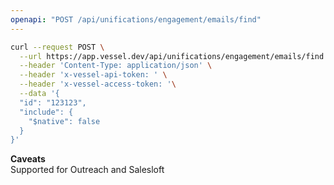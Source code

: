 ```yaml
---
openapi: "POST /api/unifications/engagement/emails/find"
---
```


<RequestExample>

```bash Request
curl --request POST \
  --url https://app.vessel.dev/api/unifications/engagement/emails/find \
  --header 'Content-Type: application/json' \
  --header 'x-vessel-api-token: ' \
  --header 'x-vessel-access-token: '\
  --data '{
  "id": "123123",
  "include": {
    "$native": false
  }
}'
```

</RequestExample>

**Caveats**  
Supported for Outreach and Salesloft
